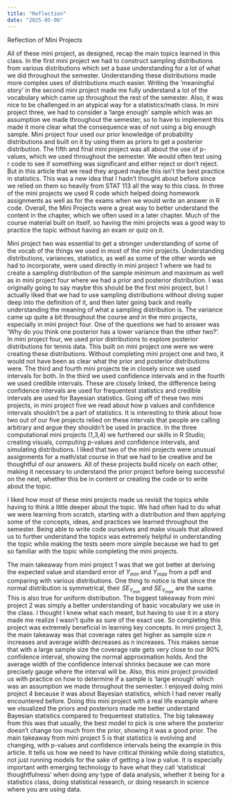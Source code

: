```yaml
---
title: "Reflection"
date: "2025-05-06"
---
```

Reflection of Mini Projects



All of these mini project, as designed, recap the main topics learned in this class. In the first mini project we had to construct sampling distributions from various distributions which set a base understanding for a lot of what we did throughout the semester. Understanding these distributions made more complex uses of distributions much easier. Writing the 'meaningful story' in the second mini project made me fully understand a lot of the vocabulary which came up throughout the rest of the semester. Also, it was nice to be challenged in an atypical way for a statistics/math class. In mini project three, we had to consider a 'large enough' sample which was an assumption we made throughout the semester, so to have to implement this made it more clear what the consequence was of not using a big enough sample. Mini project four used our prior knowledge of probability distributions and built on it by using them as priors to get a posterior distribution. The fifth and final mini project was all about the use of p-values, which we used throughout the semester. We would often test using r code to see if something was significant and either reject or don't reject. But in this article that we read they argued maybe this isn't the best practice in statistics. This was a new idea that I hadn't thought about before since we relied on them so heavily from STAT 113 all the way to this class. In three of the mini projects we used R code which helped doing homework assignments as well as for the exams when we would write an answer in R code. Overall, the Mini Projects were a great way to better understand the content in the chapter, which we often used in a later chapter. Much of the course material built on itself, so having the mini projects was a good way to practice the topic without having an exam or quiz on it. 

Mini project two was essential to get a stronger understanding of some of the vocab of the things we used in most of the mini projects. Understanding distributions, variances, statistics, as well as some of the other words we had to incorporate, were used directly in mini project 1 where we had to create a sampling distribution of the sample minimum and maximum as well as in mini project four where we had a prior and posterior distribution. I was originally going to say maybe this should be the first mini project, but I actually liked that we had to use sampling distributions without diving super deep into the definition of it, and then later going back and really understanding the meaning of what a sampling distribution is. The variance came up quite a bit throughout the course and in the mini projects, especially in mini project four. One of the questions we had to answer was 'Why do you think one posterior has a lower variance than the other two?'. In mini project four, we used prior distributions to explore posterior distributions for tennis data. This built on mini project one were we were creating these distributions. Without completing mini project one and two, it would not have been as clear what the prior and posterior distributions were. The third and fourth mini projects tie in closely since we used intervals for both. In the third we used confidence intervals and in the fourth we used credible intervals. These are closely linked, the difference being confidence intervals are used for frequentest statistics and credible intervals are used for Bayesian statistics. Going off of these two mini projects, in mini project five we read about how p values and confidence intervals shouldn't be a part of statistics. It is interesting to think about how two out of our five projects relied on these intervals that people are calling arbitrary and argue they shouldn't be used in practice. In the three computational mini projects (1,3,4) we furthered our skills in R Studio; creating visuals, computing p-values and confidence intervals, and simulating distributions. I liked that two of the mini projects were unusual assignments for a math/stat course in that we had to be creative and be thoughtful of our answers. All of these projects build nicely on each other, making it necessary to understand the prior project before being successful on the next, whether this be in content or creating the code or to write about the topic. 

I liked how most of these mini projects made us revisit the topics while having to think a little deeper about the topic. We had often had to do what we were learning from scratch, starting with a distribution and then applying some of the concepts, ideas, and practices we learned throughout the semester. Being able to write code ourselves and make visuals that allowed us to further understand the topics was extremely helpful in understanding the topic while making the tests seem more simple because we had to get so familiar with the topic while completing the mini projects. 

The main takeaway from mini project 1 was that we got better at deriving the expected value and standard error of $Y_{min}$ and $Y_{max}$ from a pdf and comparing with various distributions. One thing to notice is that since the normal distribution is symmetrical, their $SE_{Y_{min}}$ and $SE_{Y_{max}}$ are the same. This is also true for uniform distribution. The biggest takeaway from mini project 2 was simply a better understanding of basic vocabulary we use in the class. I thought I knew what each meant, but having to use it in a story made me realize I wasn't quite as sure of the exact use. So completing this project was extremely beneficial in learning key concepts. 
In mini project 3, the main takeaway was that coverage rates get higher as sample size $n$ increases and average width decreases as n increases. This makes sense that with a large sample size the coverage rate gets very close to our 90% confidence interval, showing the normal approximation holds. And the average width of the confidence interval shrinks because we can more precisely gauge where the interval will be. Also, this mini project provided us with practice on how to determine if a sample is 'large enough' which was an assumption we made throughout the semester. 
I enjoyed doing mini project 4 because it was about Bayesian statistics, which I had never really encountered before. Doing this mini project with a real life example where we visualized the priors and posteriors made me better understand Bayesian statistics compared to frequentest statistics. The big takeaway from this was that usually, the best model to pick is one where the posterior doesn't change too much from the prior, showing it was a good prior. 
The main takeaway from mini project 5 is that statistics is evolving and changing, with p-values and confidence intervals being the example in this article. It tells us how we need to have critical thinking while doing statistics, not just running models for the sake of getting a low p value. It is especially important with emerging technology to have what they call 'statistical thoughtfulness' when doing any type of data analysis, whether it being for a statistics class, doing statistical research, or doing research in science where you are using data. 
